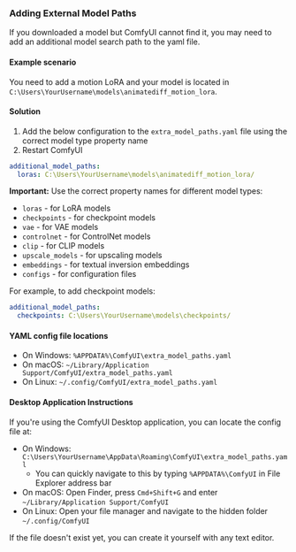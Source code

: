 ### Adding External Model Paths

If you downloaded a model but ComfyUI cannot find it, you may need to add an additional model search path to the yaml file.

#### Example scenario
You need to add a motion LoRA and your model is located in `C:\Users\YourUsername\models\animatediff_motion_lora`.

#### Solution
1. Add the below configuration to the `extra_model_paths.yaml` file using the correct model type property name
2. Restart ComfyUI

```yaml
additional_model_paths:
  loras: C:\Users\YourUsername\models\animatediff_motion_lora/
```

**Important:** Use the correct property names for different model types:
- `loras` - for LoRA models
- `checkpoints` - for checkpoint models  
- `vae` - for VAE models
- `controlnet` - for ControlNet models
- `clip` - for CLIP models
- `upscale_models` - for upscaling models
- `embeddings` - for textual inversion embeddings
- `configs` - for configuration files

For example, to add checkpoint models:
```yaml
additional_model_paths:
  checkpoints: C:\Users\YourUsername\models\checkpoints/
```

#### YAML config file locations
- On Windows: `%APPDATA%\ComfyUI\extra_model_paths.yaml`
- On macOS: `~/Library/Application Support/ComfyUI/extra_model_paths.yaml`
- On Linux: `~/.config/ComfyUI/extra_model_paths.yaml`

#### Desktop Application Instructions
If you're using the ComfyUI Desktop application, you can locate the config file at:

- On Windows: `C:\Users\YourUsername\AppData\Roaming\ComfyUI\extra_model_paths.yaml`
  - You can quickly navigate to this by typing `%APPDATA%\ComfyUI` in File Explorer address bar
- On macOS: Open Finder, press `Cmd+Shift+G` and enter `~/Library/Application Support/ComfyUI`
- On Linux: Open your file manager and navigate to the hidden folder `~/.config/ComfyUI`

If the file doesn't exist yet, you can create it yourself with any text editor.
